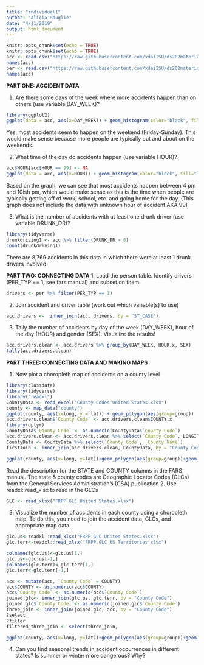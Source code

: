 ```yaml
---
title: "individual1"
author: "Alicia Hauglie"
date: "4/11/2019"
output: html_document
---
```


```r
knitr::opts_chunk$set(echo = TRUE)
knitr::opts_chunk$set(echo = TRUE)
acc <- read.csv("https://raw.githubusercontent.com/xdaiISU/ds202materials/master/hwlabs/fars2017/accident.csv", stringsAsFactors = FALSE)
names(acc)
per <- read.csv("https://raw.githubusercontent.com/xdaiISU/ds202materials/master/hwlabs/fars2017/person.csv", stringsAsFactors = FALSE)
names(acc)
```

**PART ONE: ACCIDENT DATA**


1. Are there some days of the week where more accidents happen than on others (use variable DAY_WEEK)?
```r
library(ggplot2)
ggplot(data = acc, aes(x=DAY_WEEK)) + geom_histogram(color="black", fill="salmon") + ylab("Total Accidents") + xlab("Day of the Week")+ scale_x_continuous(breaks=c(1, 2, 3, 4, 5, 6, 7),labels=c("Sunday", "Monday", "Tuesday", "Wednesday", "Thursday", "Friday", "Saturday"))+ggtitle("Accidents by Day of Week")
```

Yes, most accidents seem to happen on the weekend (Friday-Sunday). This would make sense because more people are typically out and about on the weekends. 


2. What time of the day do accidents happen (use variable HOUR)?
```r
acc$HOUR[acc$HOUR == 99] <- NA
ggplot(data = acc, aes(x=HOUR)) + geom_histogram(color="black", fill="lightgoldenrod2") + ylab("Number of Accidents") + xlab("Time of Day")+scale_x_continuous(breaks=c(0:23))+ggtitle("Accidents by Time of Day")
```

Based on the graph, we can see that most accidents happen between 4 pm and 10ish pm, which would make sense as this is the time when people are typically getting off of work, school, etc. and going home for the day. 
(This graph does not include the data with unknown hour of accident AKA 99)

3. What is the number of accidents with at least one drunk driver (use variable DRUNK_DR)?
```r
library(tidyverse)
drunkdriving1 <- acc %>% filter(DRUNK_DR > 0)
count(drunkdriving1)
```

There are 8,769 accidents in this data in which there were at least 1 drunk drivers involved. 



**PART TWO: CONNECTING DATA**
1. Load the person table. Identify drivers (PER_TYP == 1, see fars manual) and subset on them.
```r
drivers <- per %>% filter(PER_TYP == 1)
```
2. Join accident and driver table (work out which variable(s) to use)
```r
acc.drivers <-  inner_join(acc, drivers, by = "ST_CASE")
```

3. Tally the number of accidents by day of the week (DAY_WEEK), hour of the day (HOUR) and gender (SEX). Visualize the results!
```r
acc.drivers.clean <- acc.drivers %>% group_by(DAY_WEEK, HOUR.x, SEX)
tally(acc.drivers.clean)
```

**PART THREE: CONNECTING DATA AND MAKING MAPS**

1. Now plot a choropleth map of accidents on a county level
```r
library(classdata)
library(tidyverse)
library("readxl")
CountyData <- read_excel("County Codes United States.xlsx")
county <- map_data("county")
ggplot(county, aes(x=long, y = lat)) + geom_polygon(aes(group=group))
acc.drivers.clean$`County Code` <- acc.drivers.clean$COUNTY.x
library(dplyr)
CountyData$`County Code` <- as.numeric(CountyData$`County Code`)
acc.drivers.clean <- acc.drivers.clean %>% select(`County Code`, LONGITUD, LATITUDE, DAY_WEEK, HOUR.x, SEX)
CountyData <- CountyData %>% select(`County Code`, `County Name`)
firstJoin <- inner_join(acc.drivers.clean, CountyData, by = "County Code")

ggplot(county, aes(x=long, y=lat))+geom_polygon(aes(group=group))+geom_point(aes(x=LONGITUD, y=LATITUDE), data=acc %>% filter(LONGITUD <0 & LONGITUD> -130), size=0.001, color="firebrick2")
```
Read the description for the STATE and COUNTY columns in the FARS manual.
The state & county codes are Geographic Locator Codes (GLCs) from the General Services Administration’s (GSA) publication
2. Use readxl::read_xlsx to read in the GLCs
```r
GLC <- read_xlsx("FRPP GLC United States.xlsx")
```
3. Visualize the number of accidents in each county using a choropleth map. To do this, you need to join the accident data, GLCs, and appropriate map data.
```r
glc.us<-readxl::read_xlsx("FRPP GLC United States.xlsx")
glc.terr<-readxl::read_xlsx("FRPP GLC US Territories.xlsx")

colnames(glc.us)<-glc.us[1,]
glc.us<-glc.us[-1,]
colnames(glc.terr)<-glc.terr[1,]
glc.terr<-glc.terr[-1,]

acc <- mutate(acc, `County Code` = COUNTY)
acc$COUNTY <- as.numeric(acc$COUNTY)
acc$`County Code` <- as.numeric(acc$`County Code`)
joined.glc<- inner_join(glc.us, glc.terr, by = "County Code")
joined.glc$`County Code` <- as.numeric(joined.glc$`County Code`)
three_join <- inner_join(joined.glc, acc, by = "County Code")
?select
?filter
filtered_three_join <- select(three_join, 

ggplot(county, aes(x=long, y=lat))+geom_polygon(aes(group=group))+geom_point(aes(x=LONGITUD, y=LATITUDE), data=three_join %>% filter(LONGITUD <0 & LONGITUD> -130), size=0.001, color="firebrick2")

```

4. Can you find seasonal trends in accident occurrences in different states? Is summer or winter more dangerous? Why?
```r


```